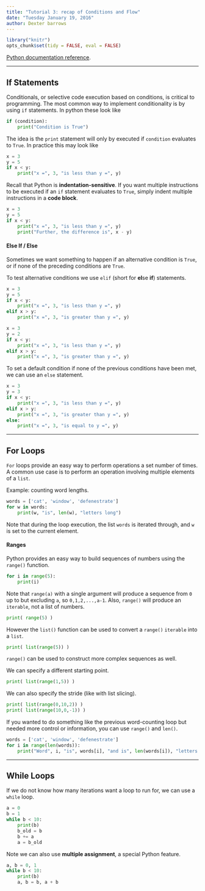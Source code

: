 ```yaml
---
title: "Tutorial 3: recap of Conditions and Flow"
date: "Tuesday January 19, 2016"
author: Dexter barrows
---
```


```r
library("knitr")
opts_chunk$set(tidy = FALSE, eval = FALSE)
```

[Python documentation reference](https://docs.python.org/3/tutorial/controlflow.html).



***

## If Statements

Conditionals, or selective code execution based on conditions, is critical to programming. The most common way to implement conditionality is by using `if` statements. In python these look like

```python
if (condition):
    print("Condition is True")
```

The idea is the `print` statement will only by executed if `condition` evaluates to `True`. In practice this may look like

```python
x = 3
y = 5
if x < y:
    print("x =", 3, "is less than y =", y)
```

Recall that Python is **indentation-sensitive**. If you want multiple instructions to be executed if an `if` statement evaluates to `True`, simply indent multiple instructions in a **code block**.

```python
x = 3
y = 5
if x < y:
    print("x =", 3, "is less than y =", y)
    print("Further, the difference is", x - y)
```


#### Else If / Else

Sometimes we want something to happen if an alternative condition is `True`, or if none of the preceding conditions are `True`.

To test alternative conditions we use `elif` (short for **el**se **if**) statements.

```python
x = 3
y = 5
if x < y:
    print("x =", 3, "is less than y =", y)
elif x > y:
    print("x =", 3, "is greater than y =", y)
```

```python
x = 3
y = 2
if x < y:
    print("x =", 3, "is less than y =", y)
elif x > y:
    print("x =", 3, "is greater than y =", y)
```

To set a default condition if none of the previous conditions have been met, we can use an `else` statement.

```python
x = 3
y = 3
if x < y:
    print("x =", 3, "is less than y =", y)
elif x > y:
    print("x =", 3, "is greater than y =", y)
else:
    print("x =", 3, "is equal to y =", y)
```


***

## For Loops

`For` loops provide an easy way to perform operations a set number of times. A common use case is to perform an operation involving multiple elements of a `list`.

Example: counting word lengths.

```python
words = ['cat', 'window', 'defenestrate']
for w in words:
    print(w, "is", len(w), "letters long")
```

Note that during the loop execution, the list `words` is iterated through, and `w` is set to the current element.

#### Ranges

Python provides an easy way to build sequences of numbers using the `range()` function.

```python
for i in range(5):
    print(i)
```

Note that `range(a)` with a single argument will produce a sequence from `0` up to but excluding `a`, so `0,1,2,...,a-1`. Also, `range()` will produce an `iterable`, not a list of numbers. 

```python
print( range(5) )
```

However the `list()` function can be used to convert a `range()` `iterable` into a `list`.

```python
print( list(range(5)) )
```

`range()` can be used to construct more complex sequences as well.

We can specify a different starting point.

```python
print( list(range(1,5)) ) 
```

We can also specify the stride (like with list slicing).

```python
print( list(range(0,10,2)) )
print( list(range(10,0,-1)) )
```

If you wanted to do something like the previous word-counting loop but needed more control or information, you can use `range()` and `len()`.

```python
words = ['cat', 'window', 'defenestrate']
for i in range(len(words)):
    print("Word", i, "is", words[i], "and is", len(words[i]), "letters long")
```



***

## While Loops

If we do not know how many iterations want a loop to run for, we can use a `while` loop.

```python
a = 0
b = 1
while b < 10:
    print(b)
    b_old = b
    b += a
    a = b_old
```

Note we can also use **multiple assignment**, a special Python feature.

```python
a, b = 0, 1
while b < 10:
    print(b)
    a, b = b, a + b
```